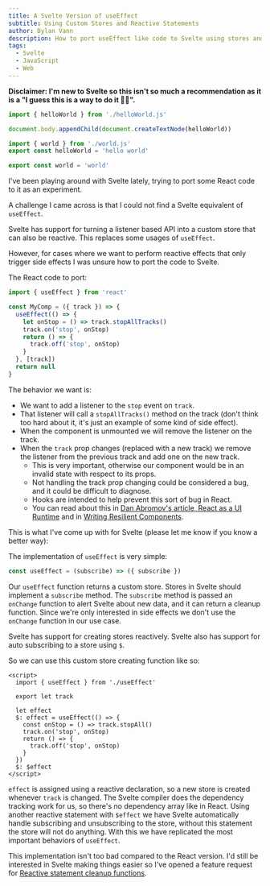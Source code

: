 ```yaml
---
title: A Svelte Version of useEffect
subtitle: Using Custom Stores and Reactive Statements
author: Dylan Vann
description: How to port useEffect like code to Svelte using stores and reactive statements.
tags:
  - Svelte
  - JavaScript
  - Web
---
```


**Disclaimer: I'm new to Svelte so this isn't so much a recommendation as it is a "I guess this is a way to do it 🤷‍♂️".**

<Playground>

```js playground filename=index.js
import { helloWorld } from './helloWorld.js'

document.body.appendChild(document.createTextNode(helloWorld))
```

```js playground filename=helloWorld.js
import { world } from './world.js'
export const helloWorld = 'hello world'
```

```js playground filename=world.js
export const world = 'world'
```

</Playground>

I've been playing around with Svelte lately, trying to port some React code to it as an experiment.

A challenge I came across is that I could not find a Svelte equivalent of `useEffect`.

Svelte has support for turning a listener based API into a custom store that can also be reactive.
This replaces some usages of `useEffect`.

However, for cases where we want to perform reactive effects that only trigger side effects I was unsure how to port the code to Svelte.

The React code to port:

```js
import { useEffect } from 'react'

const MyComp = ({ track }) => {
  useEffect(() => {
    let onStop = () => track.stopAllTracks()
    track.on('stop', onStop)
    return () => {
      track.off('stop', onStop)
    }
  }, [track])
  return null
}
```

The behavior we want is:

- We want to add a listener to the `stop` event on `track`.
- That listener will call a `stopAllTracks()` method on the track (don't think too hard about it, it's just an example of some kind of side effect).
- When the component is unmounted we will remove the listener on the track.
- When the `track` prop changes (replaced with a new track) we remove the listener from the previous track and add one on the new track.
  - This is very important, otherwise our component would be in an invalid state with respect to its props.
  - Not handling the track prop changing could be considered a bug, and it could be difficult to diagnose.
  - Hooks are intended to help prevent this sort of bug in React.
  - You can read about this in [Dan Abromov's article, React as a UI Runtime](https://overreacted.io/react-as-a-ui-runtime/) and in [Writing Resilient Components](https://overreacted.io/writing-resilient-components/).

This is what I've come up with for Svelte (please let me know if you know a better way):

The implementation of `useEffect` is very simple:

```js
const useEffect = (subscribe) => ({ subscribe })
```

Our `useEffect` function returns a custom store. Stores in Svelte should implement a `subscribe` method.
The `subscribe` method is passed an `onChange` function to alert Svelte about new data, and it can return a cleanup function.
Since we're only interested in side effects we don't use the `onChange` function in our use case.

Svelte has support for creating stores reactively. Svelte also has support for auto subscribing to a store using `$`.

So we can use this custom store creating function like so:

```svelte
<script>
  import { useEffect } from './useEffect'

  export let track

  let effect
  $: effect = useEffect(() => {
    const onStop = () => track.stopAll()
    track.on('stop', onStop)
    return () => {
      track.off('stop', onStop)
    }
  })
  $: $effect
</script>
```

`effect` is assigned using a reactive declaration, so a new store is created whenever `track` is changed.
The Svelte compiler does the dependency tracking work for us, so there's no dependency array like in React.
Using another reactive statement with `$effect` we have Svelte automatically handle subscribing and unsubscribing to the store, without this statement the store will not do anything.
With this we have replicated the most important behaviors of `useEffect`.

This implementation isn't too bad compared to the React version.
I'd still be interested in Svelte making things easier so I've opened a feature request for [Reactive statement cleanup functions](https://github.com/sveltejs/svelte/issues/5283).
